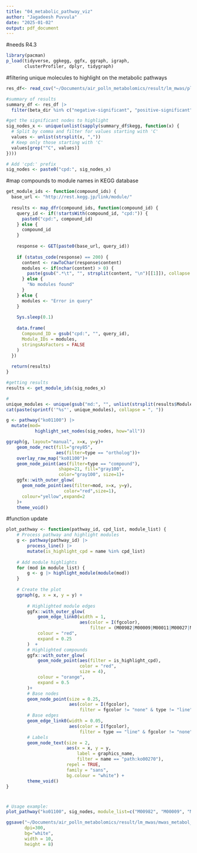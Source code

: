 ```yaml
---
title: "04_metabolic_pathway_viz"
author: "Jagadeesh Puvvula"
date: "2025-01-02"
output: pdf_document
---
```


#needs R4.3
```r
library(pacman)
p_load(tidyverse, ggkegg, ggfx, ggraph, igraph, 
       clusterProfiler, dplyr, tidygraph)
```

#filtering unique molecules to highlight on the metabolic pathways
```r
res_df<- read_csv("~/Documents/air_polln_metabolomics/result/lm_mwas/placenta_mwas_anno.csv")

#summary of results
summary_df <- res_df |>
  filter(beta_dir %in% c("negative-significant", "positive-significant"))

#get the significant nodes to highlight
sig_nodes_x <- unique(unlist(sapply(summary_df$kegg, function(x) {
  # Split by comma and filter for values starting with 'C'
  values <- unlist(strsplit(x, ","))
  # Keep only those starting with 'C'
  values[grep("^C", values)]
})))

# Add 'cpd:' prefix
sig_nodes <- paste0("cpd:", sig_nodes_x)
```

#map compounds to module names in KEGG database
```r
get_module_ids <- function(compound_ids) {
  base_url <- "http://rest.kegg.jp/link/module/"
  
  results <- map_dfr(compound_ids, function(compound_id) {
    query_id <- if(!startsWith(compound_id, "cpd:")) {
      paste0("cpd:", compound_id)
    } else {
      compound_id
    }
    
    response <- GET(paste0(base_url, query_id))
    
    if (status_code(response) == 200) {
      content <- rawToChar(response$content)
      modules <- if(nchar(content) > 0) {
        paste(gsub(".*\t", "", strsplit(content, "\n")[[1]]), collapse = ", ")
      } else {
        "No modules found"
      }
    } else {
      modules <- "Error in query"
    }
    
    Sys.sleep(0.1)
    
    data.frame(
      Compound_ID = gsub("cpd:", "", query_id),
      Module_IDs = modules,
      stringsAsFactors = FALSE
    )
  })
  
  return(results)
}

#getting results
results <- get_module_ids(sig_nodes_x)

#
unique_modules <- unique(gsub("md:", "", unlist(strsplit(results$Module_IDs[results$Module_IDs != "No modules found"], ", "))))
cat(paste(sprintf('"%s"', unique_modules), collapse = ", "))
```


```r
g <- pathway("ko01100") |> 
  mutate(mod=
           highlight_set_nodes(sig_nodes, how="all"))

ggraph(g, layout="manual", x=x, y=y)+
    geom_node_rect(fill="grey85",
                   aes(filter=type == "ortholog"))+
    overlay_raw_map("ko01100")+
    geom_node_point(aes(filter=type == "compound"),
                    shape=21, fill="gray100", 
                    color="gray100", size=1)+
    ggfx::with_outer_glow(
      geom_node_point(aes(filter=mod, x=x, y=y), 
                      color="red",size=1),
      colour="yellow",expand=2
    )+
    theme_void() 
```

#function update
```r
plot_pathway <- function(pathway_id, cpd_list, module_list) {
    # Process pathway and highlight modules
    g <- pathway(pathway_id) |>
        process_line() |>
        mutate(is_highlight_cpd = name %in% cpd_list)
    
    # Add module highlights
    for (mod in module_list) {
        g <- g |> highlight_module(module(mod))
    }
    
    # Create the plot
    ggraph(g, x = x, y = y) +
        
        # Highlighted module edges
        ggfx::with_outer_glow(
            geom_edge_link0(width = 1,
                            aes(color = I(fgcolor),
                                filter = (M00982|M00009|M00011|M00027|M00148|M00149|M00150|M00173|M00374|M00376|M00620|M00956|M00957|M00960|M00030|M00032|M00090|M00115|M00142|M00143|M00144|M00145|M00146|M00147|M00896|M00897|M00898|M00912|M00118|M00887|M00047|M00051|M00958|M00029|M00133|M00134|M00674|M00736|M00785|M00844|M00845|M00879|M00947|M00978|M00016|M00017|M00018|M00033|M00119|M00170|M00171|M00525|M00526|M00527|M00919|M00951|M00024|M00046|M00913|M00125|M00911|M00308|M00309|M00633|M00346|M00532|M00621|M00868|M00895|M00974|M00975|M00026|M00045|M00949|M00036|M00031|M00906|M00918|M00034|M00035|M00368|M00609|M00953|M00015|M00028|M00763|M00876|M00972|M00039|M00137|M00891|M00910|M00107|M00108|M00109|M00786|M00837|M00838|M00970|M00020|M00021|M00094|M00338|M00875|M00121|M00740|M00048|M00916|M00570|M00019|M00672|M00673|M00901|M00025|M00040|M00042|M00043|M00044|M00127|M00369|M00827|M00828|M00889|M00935|M00961|M00939|M00546|M00915|M00959|M00120|M00098|M00630|M00555|M00890|M00014|M00535|M00012|M00168|M00169|M00172|M00373|M00092|M00100|M00554|M00632|M00038|M00023|M00037|M00370|M00789|M00790|M00805|M00808|M00936|M00962|M00963|M00981|M00157|M00158|M00159|M00160|M00114|M00129|M00550|M00113|M00922|M00432|M00914|M00968|M00892|M00909|M00855|M00877|M00052|M00433|M00608|M00104|M00106|M00135))),
            colour = "red", 
            expand = 0.25
        )  +
        # Highlighted compounds
        ggfx::with_outer_glow(
            geom_node_point(aes(filter = is_highlight_cpd),  
                            color = "red",
                            size = 4),
            colour = "orange",
            expand = 0.5
        )+
        # Base nodes
        geom_node_point(size = 0.25, 
                        aes(color = I(fgcolor),
                            filter = fgcolor != "none" & type != "line")) +
        # Base edges
        geom_edge_link0(width = 0.05, 
                        aes(color = I(fgcolor),
                            filter = type == "line" & fgcolor != "none")) +
        # Labels
        geom_node_text(size = 2,
                       aes(x = x, y = y,
                           label = graphics_name,
                           filter = name == "path:ko00270"),
                       repel = TRUE, 
                       family = "sans", 
                       bg.colour = "white") +
        theme_void()
}
```

#
```r
# Usage example:
plot_pathway("ko01100", sig_nodes, module_list=c("M00982", "M00009", "M00011", "M00027", "M00148", "M00149", "M00150", "M00173", "M00374", "M00376", "M00620", "M00956", "M00957", "M00960", "M00030", "M00032", "M00090", "M00115", "M00142", "M00143", "M00144", "M00145", "M00146", "M00147", "M00896", "M00897", "M00898", "M00912", "M00118", "M00887", "M00047", "M00051", "M00958", "M00029", "M00133", "M00134", "M00674", "M00736", "M00785", "M00844", "M00845", "M00879", "M00947", "M00978", "M00016", "M00017", "M00018", "M00033", "M00119", "M00170", "M00171", "M00525", "M00526", "M00527", "M00919", "M00951", "M00024", "M00046", "M00913", "M00125", "M00911", "M00308", "M00309", "M00633", "M00346", "M00532", "M00621", "M00868", "M00895", "M00974", "M00975", "M00026", "M00045", "M00949", "M00036", "M00031", "M00906", "M00918", "M00034", "M00035", "M00368", "M00609", "M00953", "M00015", "M00028", "M00763", "M00876", "M00972", "M00039", "M00137", "M00891", "M00910", "M00107", "M00108", "M00109", "M00786", "M00837", "M00838", "M00970", "M00020", "M00021", "M00094", "M00338", "M00875", "M00121", "M00740", "M00048", "M00916", "M00570", "M00019", "M00672", "M00673", "M00901", "M00025", "M00040", "M00042", "M00043", "M00044", "M00127", "M00369", "M00827", "M00828", "M00889", "M00935", "M00961", "M00939", "M00546", "M00915", "M00959", "M00120", "M00098", "M00630", "M00555", "M00890", "M00014", "M00535", "M00012", "M00168", "M00169", "M00172", "M00373", "M00092", "M00100", "M00554", "M00632", "M00038", "M00023", "M00037", "M00370", "M00789", "M00790", "M00805", "M00808", "M00936", "M00962", "M00963", "M00981", "M00157", "M00158", "M00159", "M00160", "M00114", "M00129", "M00550", "M00113", "M00922", "M00432", "M00914", "M00968", "M00892", "M00909", "M00855", "M00877", "M00052", "M00433", "M00608", "M00104", "M00106", "M00135"))
```


```r
ggsave("~/Documents/air_polln_metabolomics/result/lm_mwas/mwas_metabol_path_map.tiff",
       dpi=300,
       bg="white",
       width = 10,
       height = 8)
```

